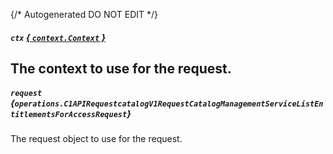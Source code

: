 {/* Autogenerated DO NOT EDIT  */}

##### `ctx` [*{ `context.Context` }*](https://pkg.go.dev/context#Context)
The context to use for the request.
---
##### `request` *{`operations.C1APIRequestcatalogV1RequestCatalogManagementServiceListEntitlementsForAccessRequest`}*
The request object to use for the request.

<Collapsible openLabel={Labels.showProperties} closeLabel={Labels.hideProperties}>
  <C1APIRequestcatalogV1RequestCatalogManagementServiceListEntitlementsForAccessRequest />
</Collapsible>


